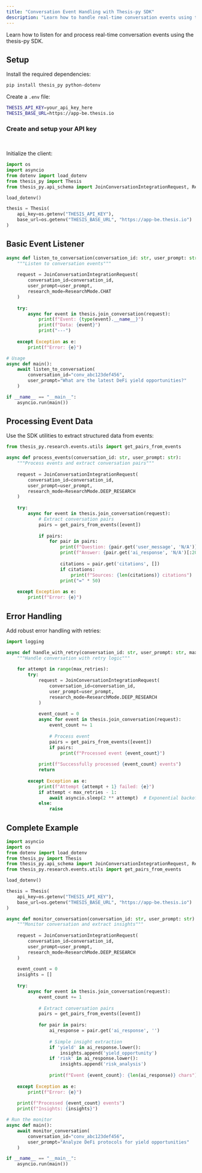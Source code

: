 ```yaml
---
title: "Conversation Event Handling with Thesis-py SDK"
description: "Learn how to handle real-time conversation events using the Thesis.io Python SDK"
---
```


Learn how to listen for and process real-time conversation events using the thesis-py SDK.

## Setup

Install the required dependencies:

```bash
pip install thesis_py python-dotenv
```

Create a `.env` file:

```bash
THESIS_API_KEY=your_api_key_here
THESIS_BASE_URL=https://app-be.thesis.io
```

### Create and setup your API key

<Card title="Get your Thesis.io API key" icon="key" horizontal href="https://app.thesis.io/settings" />

<br />

Initialize the client:

```python
import os
import asyncio
from dotenv import load_dotenv
from thesis_py import Thesis
from thesis_py.api_schema import JoinConversationIntegrationRequest, ResearchMode

load_dotenv()

thesis = Thesis(
    api_key=os.getenv("THESIS_API_KEY"),
    base_url=os.getenv("THESIS_BASE_URL", "https://app-be.thesis.io")
)
```

## Basic Event Listener

```python
async def listen_to_conversation(conversation_id: str, user_prompt: str):
    """Listen to conversation events"""
    
    request = JoinConversationIntegrationRequest(
        conversation_id=conversation_id,
        user_prompt=user_prompt,
        research_mode=ResearchMode.CHAT
    )
    
    try:
        async for event in thesis.join_conversation(request):
            print(f"Event: {type(event).__name__}")
            print(f"Data: {event}")
            print("---")
            
    except Exception as e:
        print(f"Error: {e}")

# Usage
async def main():
    await listen_to_conversation(
        conversation_id="conv_abc123def456",
        user_prompt="What are the latest DeFi yield opportunities?"
    )

if __name__ == "__main__":
    asyncio.run(main())
```

## Processing Event Data

Use the SDK utilities to extract structured data from events:

```python
from thesis_py.research.events.utils import get_pairs_from_events

async def process_events(conversation_id: str, user_prompt: str):
    """Process events and extract conversation pairs"""
    
    request = JoinConversationIntegrationRequest(
        conversation_id=conversation_id,
        user_prompt=user_prompt,
        research_mode=ResearchMode.DEEP_RESEARCH
    )
    
    try:
        async for event in thesis.join_conversation(request):
            # Extract conversation pairs
            pairs = get_pairs_from_events([event])
            
            if pairs:
                for pair in pairs:
                    print(f"Question: {pair.get('user_message', 'N/A')}")
                    print(f"Answer: {pair.get('ai_response', 'N/A')[:200]}...")
                    
                    citations = pair.get('citations', [])
                    if citations:
                        print(f"Sources: {len(citations)} citations")
                    print("=" * 50)
            
    except Exception as e:
        print(f"Error: {e}")
```

## Error Handling

Add robust error handling with retries:

```python
import logging

async def handle_with_retry(conversation_id: str, user_prompt: str, max_retries: int = 3):
    """Handle conversation with retry logic"""
    
    for attempt in range(max_retries):
        try:
            request = JoinConversationIntegrationRequest(
                conversation_id=conversation_id,
                user_prompt=user_prompt,
                research_mode=ResearchMode.DEEP_RESEARCH
            )
            
            event_count = 0
            async for event in thesis.join_conversation(request):
                event_count += 1
                
                # Process event
                pairs = get_pairs_from_events([event])
                if pairs:
                    print(f"Processed event {event_count}")
            
            print(f"Successfully processed {event_count} events")
            return
            
        except Exception as e:
            print(f"Attempt {attempt + 1} failed: {e}")
            if attempt < max_retries - 1:
                await asyncio.sleep(2 ** attempt)  # Exponential backoff
            else:
                raise
```

## Complete Example

```python
import asyncio
import os
from dotenv import load_dotenv
from thesis_py import Thesis
from thesis_py.api_schema import JoinConversationIntegrationRequest, ResearchMode
from thesis_py.research.events.utils import get_pairs_from_events

load_dotenv()

thesis = Thesis(
    api_key=os.getenv("THESIS_API_KEY"),
    base_url=os.getenv("THESIS_BASE_URL", "https://app-be.thesis.io")
)

async def monitor_conversation(conversation_id: str, user_prompt: str):
    """Monitor conversation and extract insights"""
    
    request = JoinConversationIntegrationRequest(
        conversation_id=conversation_id,
        user_prompt=user_prompt,
        research_mode=ResearchMode.DEEP_RESEARCH
    )
    
    event_count = 0
    insights = []
    
    try:
        async for event in thesis.join_conversation(request):
            event_count += 1
            
            # Extract conversation pairs
            pairs = get_pairs_from_events([event])
            
            for pair in pairs:
                ai_response = pair.get('ai_response', '')
                
                # Simple insight extraction
                if 'yield' in ai_response.lower():
                    insights.append('yield_opportunity')
                if 'risk' in ai_response.lower():
                    insights.append('risk_analysis')
                
                print(f"Event {event_count}: {len(ai_response)} chars")
    
    except Exception as e:
        print(f"Error: {e}")
    
    print(f"Processed {event_count} events")
    print(f"Insights: {insights}")

# Run the monitor
async def main():
    await monitor_conversation(
        conversation_id="conv_abc123def456",
        user_prompt="Analyze DeFi protocols for yield opportunities"
    )

if __name__ == "__main__":
    asyncio.run(main())
```